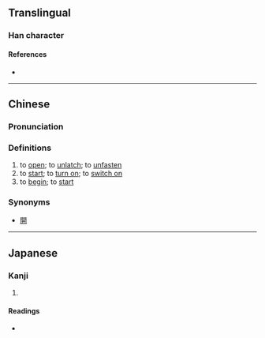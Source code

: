 {{character info}}
==Translingual==

===Han character===
{{Han char|rn=9|rad=人|as=14|sn=16|four=|canj=OYLR|ids=⿰亻遣}}

====References====
* {{Han ref|kx=0120.070|dkj=01235|dj=0253.220|hdz=10231.010|uh=5119|ud=20761}}

----

==Chinese==
{{zh-forms}}

===Pronunciation===
{{zh-pron
|m=qiàn
|c=hin3
|mc=
|oc=
|ma=
|cat=v
}}

===Definitions===
{{zh-hanzi}}

# to [[open]]; to [[unlatch]]; to [[unfasten]]
# to [[start]]; to [[turn on]]; to [[switch on]]
# to [[begin]]; to [[start]]

===Synonyms===
*[[開]]

----

==Japanese==

===Kanji===
{{ja-kanji|grade=|rs=人14}}

# {{rfdef|ja|sort=人14}}

====Readings====
* {{ja-readings|on=けん|kun=ひら-く}}